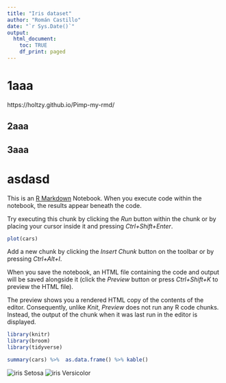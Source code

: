 ---
title: "Iris dataset"
author: "Román Castillo"
date: "`r Sys.Date()`"
output:
  html_document:
    toc: TRUE
    df_print: paged
---

# 1aaa

https://holtzy.github.io/Pimp-my-rmd/

## 2aaa

## 3aaa

# asdasd
This is an [R Markdown](http://rmarkdown.rstudio.com) Notebook. When you execute code within the notebook, the results appear beneath the code. 

Try executing this chunk by clicking the *Run* button within the chunk or by placing your cursor inside it and pressing *Ctrl+Shift+Enter*. 

```{r}
plot(cars)
```

Add a new chunk by clicking the *Insert Chunk* button on the toolbar or by pressing *Ctrl+Alt+I*.

When you save the notebook, an HTML file containing the code and output will be saved alongside it (click the *Preview* button or press *Ctrl+Shift+K* to preview the HTML file).

The preview shows you a rendered HTML copy of the contents of the editor. Consequently, unlike *Knit*, *Preview* does not run any R code chunks. Instead, the output of the chunk when it was last run in the editor is displayed.

```{r}
library(knitr)
library(broom)
library(tidyverse)

summary(cars) %>%  as.data.frame() %>% kable() 
```




![iris Setosa](https://upload.wikimedia.org/wikipedia/commons/thumb/4/41/Iris_versicolor_3.jpg/800px-Iris_versicolor_3.jpg) ![iris Versicolor](https://upload.wikimedia.org/wikipedia/commons/thumb/9/9f/Iris_virginica.jpg/736px-Iris_virginica.jpg)